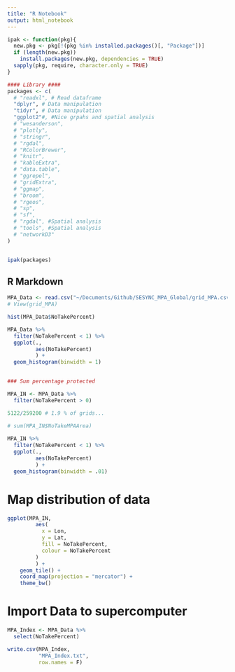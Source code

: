 ```yaml
---
title: "R Notebook"
output: html_notebook
---
```



```r

ipak <- function(pkg){
  new.pkg <- pkg[!(pkg %in% installed.packages()[, "Package"])]
  if (length(new.pkg)) 
    install.packages(new.pkg, dependencies = TRUE)
  sapply(pkg, require, character.only = TRUE)
}

#### Library ####
packages <- c(
  # "readxl", # Read dataframe
  "dplyr", # Data manipulation
  "tidyr", # Data manipulation
  "ggplot2"#, #Nice grpahs and spatial analysis
  # "wesanderson",
  # "plotly",
  # "stringr",
  # "rgdal",
  # "RColorBrewer",
  # "knitr",
  # "kableExtra",
  # "data.table",
  # "ggrepel",
  # "gridExtra",
  # "ggmap",
  # "broom",
  # "rgeos",
  # "sp",
  # "sf",
  # "rgdal", #Spatial analysis
  # "tools", #Spatial analysis
  # "networkD3"
)


ipak(packages)
```

## R Markdown

```r

MPA_Data <- read.csv("~/Documents/Github/SESYNC_MPA_Global/grid_MPA.csv")
# View(grid_MPA)

hist(MPA_Data$NoTakePercent)

MPA_Data %>% 
  filter(NoTakePercent < 1) %>% 
  ggplot(.,
         aes(NoTakePercent)
         ) +
  geom_histogram(binwidth = 1)
           

### Sum percentage protected

MPA_IN <- MPA_Data %>% 
  filter(NoTakePercent > 0)

5122/259200 # 1.9 % of grids... 
  
# sum(MPA_IN$NoTakeMPAArea)

MPA_IN %>% 
  filter(NoTakePercent < 1) %>% 
  ggplot(.,
         aes(NoTakePercent)
         ) +
  geom_histogram(binwidth = .01)

```


# Map distribution of data

```r

ggplot(MPA_IN,
         aes(
           x = Lon,
           y = Lat,
           fill = NoTakePercent,
           colour = NoTakePercent
         )
         ) +
    geom_tile() +
    coord_map(projection = "mercator") +
    theme_bw()

```
# Import Data to supercomputer

```r

MPA_Index <- MPA_Data %>% 
  select(NoTakePercent)

write.csv(MPA_Index,
          "MPA_Index.txt",
          row.names = F)


```